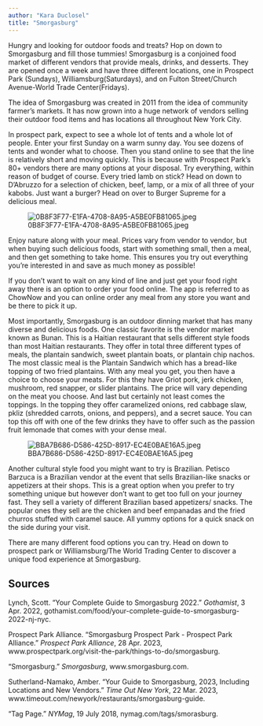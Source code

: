 ```yaml
---
author: "Kara Duclosel"
title: "Smorgasburg"
---
```



Hungry and looking for outdoor foods and treats? Hop on down to Smorgasburg and fill those tummies! Smorgasburg is a conjoined food market of different vendors that provide meals, drinks, and desserts. They are opened once a week and have three different locations, one in Prospect Park (Sundays), Williamsburg(Saturdays), and on Fulton Street/Church Avenue-World Trade Center(Fridays).

The idea of Smorgasburg was created in 2011 from the idea of community farmer's markets. It has now grown into a huge network of vendors selling their outdoor food items and has locations all throughout New York City.

In prospect park, expect to see a whole lot of tents and a whole lot of people. Enter your first Sunday on a warm sunny day. You see dozens of tents and wonder what to choose. Then you stand online to see that the line is relatively short and moving quickly. This is because with Prospect Park's 80+ vendors there are many options at your disposal. Try everything, within reason of budget of course. Every tried lamb on stick? Head on down to D'Abruzzo for a selection of chicken, beef, lamp, or a mix of all three of your kabobs. Just want a burger? Head on over to Burger Supreme for a delicious meal.

![0B8F3F77-E1FA-4708-8A95-A5BE0FB81065.jpeg](Smorgasburg%20b690a84a3d9144c3be207503db7a33ea/0B8F3F77-E1FA-4708-8A95-A5BE0FB81065.jpeg)

Enjoy nature along with your meal. Prices vary from vendor to vendor, but when buying such delicious foods, start with something small, then a meal, and then get something to take home. This ensures you try out everything you're interested in and save as much money as possible!

If you don't want to wait on any kind of line and just get your food right away there is an option to order your food online. The app is referred to as ChowNow and you can online order any meal from any store you want and be there to pick it up.

Most importantly, Smorgasburg is an outdoor dinning market that has many diverse and delicious foods. One classic favorite is the vendor market known as Bunan. This is a Haitian restaurant that sells different style foods than most Haitian restaurants. They offer in total three different types of meals, the plantain sandwich, sweet plantain boats, or plantain chip nachos. The most classic meal is the Plantain Sandwich which has a bread-like topping of two fried plantains. With any meal you get, you then have a choice to choose your meats. For this they have Griot pork, jerk chicken, mushroom, red snapper, or slider plantains. The price will vary depending on the meat you choose. And last but certainly not least comes the toppings. In the topping they offer caramelized onions, red cabbage slaw, pkliz (shredded carrots, onions, and peppers), and a secret sauce. You can top this off with one of the few drinks they have to offer such as the passion fruit lemonade that comes with your dense meal.

![BBA7B686-D586-425D-8917-EC4E0BAE16A5.jpeg](Smorgasburg%20b690a84a3d9144c3be207503db7a33ea/BBA7B686-D586-425D-8917-EC4E0BAE16A5.jpeg)

Another cultural style food you might want to try is Brazilian. Petisco Barzuca is a Brazilian vendor at the event that sells Brazilian-like snacks or appetizers at their shops. This is a great option when you prefer to try something unique but however don't want to get too full on your journey fast. They sell a variety of different Brazilian based appetizers/ snacks. The popular ones they sell are the chicken and beef empanadas and the fried churros stuffed with caramel sauce. All yummy options for a quick snack on the side during your visit.

There are many different food options you can try. Head on down to prospect park or Williamsburg/The World Trading Center to discover a unique food experience at Smorgasburg.

## Sources

Lynch, Scott. “Your Complete Guide to Smorgasburg 2022.” *Gothamist*, 3 Apr. 2022, gothamist.com/food/your-complete-guide-to-smorgasburg-2022-nj-nyc.

Prospect Park Alliance. “Smorgasburg Prospect Park - Prospect Park Alliance.” *Prospect Park Alliance*, 28 Apr. 2023, www.prospectpark.org/visit-the-park/things-to-do/smorgasburg.

“Smorgasburg.” *Smorgasburg*, www.smorgasburg.com.

Sutherland-Namako, Amber. “Your Guide to Smorgasburg, 2023, Including Locations and New Vendors.” *Time Out New York*, 22 Mar. 2023, www.timeout.com/newyork/restaurants/smorgasburg-guide.

“Tag Page.” *NYMag*, 19 July 2018, nymag.com/tags/smorasburg.